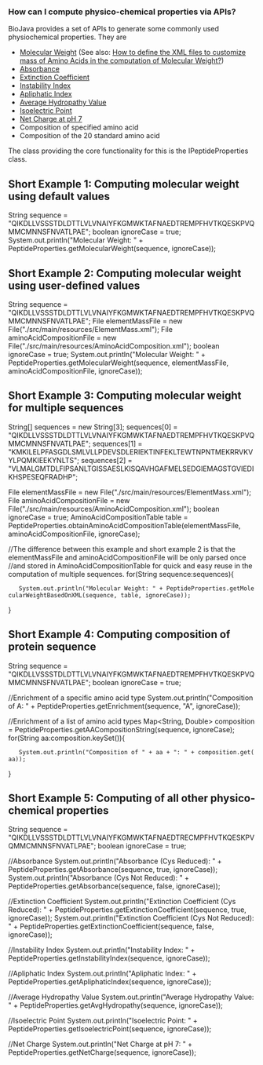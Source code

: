 === How can I compute physico-chemical properties via APIs? ===

BioJava provides a set of APIs to generate some commonly used physiochemical properties. They are 
<ul>
   <li>[http://biojava.org/wiki/BioJava:CookBook:AAPROP:molecularweight Molecular Weight] (See also: [[BioJava:CookBook:AAPROP:xmlfiles|How to define the XML files to customize mass of Amino Acids in the computation of Molecular Weight?]])</li>
   <li>[http://biojava.org/wiki/BioJava:CookBook:AAPROP:absorbanceandextinctioncoefficient Absorbance]</li>
   <li>[http://biojava.org/wiki/BioJava:CookBook:AAPROP:absorbanceandextinctioncoefficient Extinction Coefficient]</li>
   <li>[http://biojava.org/wiki/BioJava:CookBook:AAPROP:instabilityindex Instability Index]</li>
   <li>[http://biojava.org/wiki/BioJava:CookBook:AAPROP:apliphaticindex Apliphatic Index]</li>
   <li>[http://biojava.org/wiki/BioJava:CookBook:AAPROP:averagehydropathyvalue Average Hydropathy Value]</li>
   <li>[http://biojava.org/wiki/BioJava:CookBook:AAPROP:isoelectricpoint Isoelectric Point]</li>
   <li>[http://biojava.org/wiki/BioJava:CookBook:AAPROP:netcharge Net Charge at pH 7]</li>
   <li>Composition of specified amino acid</li>
   <li>Composition of the 20 standard amino acid</li>
</ul>

The class providing the core functionality for this is the IPeptideProperties class.

==Short Example 1: Computing molecular weight using default values ==

<java>
String sequence = "QIKDLLVSSSTDLDTTLVLVNAIYFKGMWKTAFNAEDTREMPFHVTKQESKPVQMMCMNNSFNVATLPAE";
boolean ignoreCase = true;
System.out.println("Molecular Weight: " + PeptideProperties.getMolecularWeight(sequence, ignoreCase));
</java>

==Short Example 2: Computing molecular weight using user-defined values==

<java>
String sequence = "QIKDLLVSSSTDLDTTLVLVNAIYFKGMWKTAFNAEDTREMPFHVTKQESKPVQMMCMNNSFNVATLPAE";
File elementMassFile = new File("./src/main/resources/ElementMass.xml");
File aminoAcidCompositionFile = new File("./src/main/resources/AminoAcidComposition.xml");
boolean ignoreCase = true;
System.out.println("Molecular Weight: " + PeptideProperties.getMolecularWeight(sequence, elementMassFile, aminoAcidCompositionFile, ignoreCase));
</java>

==Short Example 3: Computing molecular weight for multiple sequences==

<java>
String[] sequences = new String[3];
sequences[0] = "QIKDLLVSSSTDLDTTLVLVNAIYFKGMWKTAFNAEDTREMPFHVTKQESKPVQMMCMNNSFNVATLPAE";
sequences[1] = "KMKILELPFASGDLSMLVLLPDEVSDLERIEKTINFEKLTEWTNPNTMEKRRVKVYLPQMKIEEKYNLTS";
sequences[2] = "VLMALGMTDLFIPSANLTGISSAESLKISQAVHGAFMELSEDGIEMAGSTGVIEDIKHSPESEQFRADHP";

File elementMassFile = new File("./src/main/resources/ElementMass.xml");
File aminoAcidCompositionFile = new File("./src/main/resources/AminoAcidComposition.xml");
boolean ignoreCase = true;
AminoAcidCompositionTable table = PeptideProperties.obtainAminoAcidCompositionTable(elementMassFile, aminoAcidCompositionFile, ignoreCase);

//The difference between this example and short example 2 is that the elementMassFile and aminoAcidCompositionFile will be only parsed once 
//and stored in AminoAcidCompositionTable for quick and easy reuse in the computation of multiple sequences.
for(String sequence:sequences){
    System.out.println("Molecular Weight: " + PeptideProperties.getMolecularWeightBasedOnXML(sequence, table, ignoreCase));
}
</java>

==Short Example 4: Computing composition of protein sequence==

<java>
String sequence = "QIKDLLVSSSTDLDTTLVLVNAIYFKGMWKTAFNAEDTREMPFHVTKQESKPVQMMCMNNSFNVATLPAE";
boolean ignoreCase = true;

//Enrichment of a specific amino acid type
System.out.println("Composition of A: " + PeptideProperties.getEnrichment(sequence, "A", ignoreCase));
		
//Enrichment of a list of amino acid types
Map<String, Double> composition = PeptideProperties.getAACompositionString(sequence, ignoreCase);
for(String aa:composition.keySet()){
	System.out.println("Composition of " + aa + ": " + composition.get(aa));
}
</java>

==Short Example 5: Computing of all other physico-chemical properties==

<java>
String sequence = "QIKDLLVSSSTDLDTTLVLVNAIYFKGMWKTAFNAEDTRECMPFHVTKQESKPVQMMCMNNSFNVATLPAE";
boolean ignoreCase = true;
		
//Absorbance
System.out.println("Absorbance (Cys Reduced): " + PeptideProperties.getAbsorbance(sequence, true, ignoreCase));
System.out.println("Absorbance (Cys Not Reduced): " + PeptideProperties.getAbsorbance(sequence, false, ignoreCase));
		
//Extinction Coefficient
System.out.println("Extinction Coefficient (Cys Reduced): " + PeptideProperties.getExtinctionCoefficient(sequence, true, ignoreCase));
System.out.println("Extinction Coefficient (Cys Not Reduced): " + PeptideProperties.getExtinctionCoefficient(sequence, false, ignoreCase));
		
//Instability Index
System.out.println("Instability Index: " + PeptideProperties.getInstabilityIndex(sequence, ignoreCase));
		
//Apliphatic Index
System.out.println("Apliphatic Index: " + PeptideProperties.getApliphaticIndex(sequence, ignoreCase));
		
//Average Hydropathy Value
System.out.println("Average Hydropathy Value: " + PeptideProperties.getAvgHydropathy(sequence, ignoreCase));
		
//Isoelectric Point
System.out.println("Isoelectric Point: " + PeptideProperties.getIsoelectricPoint(sequence, ignoreCase));
		
//Net Charge
System.out.println("Net Charge at pH 7: " + PeptideProperties.getNetCharge(sequence, ignoreCase));
</java>
